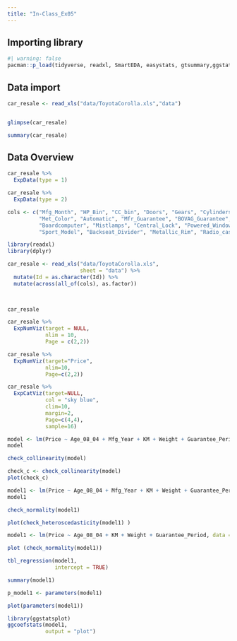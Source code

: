 ```yaml
---
title: "In-Class_Ex05"
---
```


## Importing library

```r
#| warning: false
pacman::p_load(tidyverse, readxl, SmartEDA, easystats, gtsummary,ggstatsplot)
```

## Data import

```r
car_resale <- read_xls("data/ToyotaCorolla.xls","data")
```

```{}
```

```r
glimpse(car_resale)
```

```r
summary(car_resale)
```

## Data Overview

```r
car_resale %>%
  ExpData(type = 1)
```

```r
car_resale %>%
  ExpData(type = 2)
```

```r
cols <- c("Mfg_Month", "HP_Bin", "CC_bin", "Doors", "Gears", "Cylinders", "Fuel_Type", "Color", "ABS", "Airbag_1",
          "Met_Color", "Automatic", "Mfr_Guarantee", "BOVAG_Guarantee", "CD_Player", "Airbag_2", "Airco", "Automatic_airco", 
          "Boardcomputer", "Mistlamps", "Central_Lock", "Powered_Windows", "Power_Steering", "Radio",
          "Sport_Model", "Backseat_Divider", "Metallic_Rim", "Radio_cassette", "Tow_Bar")

```

```r
library(readxl)
library(dplyr)

car_resale <- read_xls("data/ToyotaCorolla.xls",
                       sheet = "data") %>%
  mutate(Id = as.character(Id)) %>%
  mutate(across(all_of(cols), as.factor))

  
```

```r
car_resale
```

```r
car_resale %>%
  ExpNumViz(target = NULL,
            nlim = 10,
            Page = c(2,2))
```

```r
car_resale %>%
  ExpNumViz(target="Price",
            nlim=10,
            Page=c(2,2))
```

```r

car_resale %>%
  ExpCatViz(target=NULL,
            col = "sky blue",
            clim=10,
            margin=2,
            Page=c(4,4),
            sample=16)
```

```r
model <- lm(Price ~ Age_08_04 + Mfg_Year + KM + Weight + Guarantee_Period, data = car_resale)
model
```

```r
check_collinearity(model)
```

```r
check_c <- check_collinearity(model)
plot(check_c)
```

```r
model1 <- lm(Price ~ Age_08_04 + Mfg_Year + KM + Weight + Guarantee_Period, data = car_resale)
model1
```

```r
check_normality(model1)
```

```r
plot(check_heteroscedasticity(model1) )
```

```r
model1 <- lm(Price ~ Age_08_04 + KM + Weight + Guarantee_Period, data = car_resale)

plot (check_normality(model1))

```

```r
tbl_regression(model1,
               intercept = TRUE)
```

```r
summary(model1)
```

```r
p_model1 <- parameters(model1)
```

```r
plot(parameters(model1))
```

```r
library(ggstatsplot)
ggcoefstats(model1,
            output = "plot")
```
